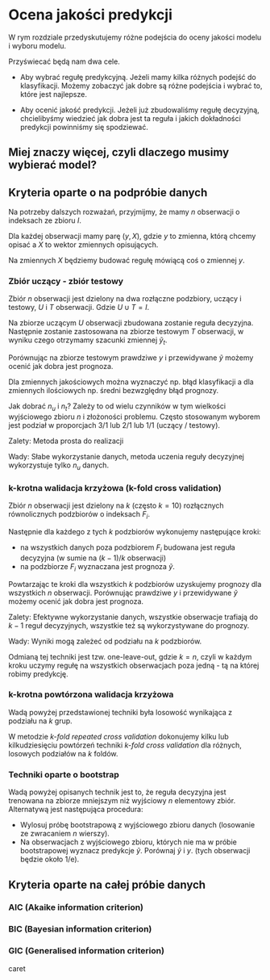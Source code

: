 # Ocena jakości predykcji

W rym rozdziale przedyskutujemy różne podejścia do oceny jakości modelu i wyboru modelu.

Przyświecać będą nam dwa cele.

- Aby wybrać regułę predykcyjną. Jeżeli mamy kilka różnych podejść do klasyfikacji. Możemy zobaczyć jak dobre są różne podejścia i wybrać to, które jest najlepsze.

- Aby ocenić jakość predykcji. Jeżeli już zbudowaliśmy regułę decyzyjną, chcielibyśmy wiedzieć jak dobra jest ta reguła i jakich dokładności predykcji powinniśmy się spodziewać.


## Miej znaczy więcej, czyli dlaczego musimy wybierać model?




## Kryteria oparte o na podpróbie danych

Na potrzeby dalszych rozważań, przyjmijmy, że mamy $n$ obserwacji o indeksach ze zbioru $I$.

Dla każdej obserwacji mamy parę $(y, X)$, gdzie $y$ to zmienna, którą chcemy opisać a $X$ to wektor zmiennych opisujących. 

Na zmiennych $X$ będziemy budować regułę mówiącą coś o zmiennej $y$.

### Zbiór uczący - zbiór testowy

Zbiór $n$ obserwacji jest dzielony na dwa rozłączne podzbiory, uczący i testowy, $U$ i $T$ obserwacji. Gdzie $U \cup T = I$.

Na zbiorze uczącym $U$ obserwacji zbudowana zostanie reguła decyzyjna. Następnie zostanie zastosowana na zbiorze testowym $T$ obserwacji, w wyniku czego otrzymamy szacunki zmiennej $\tilde y_t$.

Porównując na zbiorze testowym prawdziwe $y$ i przewidywane $\tilde y$ możemy ocenić jak dobra jest prognoza. 

Dla zmiennych jakościowych można wyznaczyć np. błąd klasyfikacji a dla zmiennych ilościowych np. średni bezwzględny błąd prognozy.

Jak dobrać $n_u$ i $n_t$? Zależy to od wielu czynników w tym wielkości wyjściowego zbioru $n$ i złożoności problemu. Często stosowanym wyborem jest podział w proporcjach $3/1$ lub $2/1$ lub $1/1$ (uczący / testowy).

Zalety: Metoda prosta do realizacji

Wady: Słabe wykorzystanie danych, metoda uczenia reguły decyzyjnej wykorzystuje tylko $n_u$ danych.


### k-krotna walidacja krzyżowa (k-fold cross validation)

Zbiór $n$ obserwacji jest dzielony na $k$ (często $k=10$) rozłącznych równolicznych podzbiorów o indeksach $F_i$.

Następnie dla każdego z tych $k$ podzbiorów wykonujemy następujące kroki:

- na wszystkich danych poza podzbiorem $F_i$ budowana jest reguła decyzyjna (w sumie na $(k-1)/k$ obserwacji)
- na podzbiorze $F_i$ wyznaczana jest prognoza $\tilde y$.

Powtarzając te kroki dla wszystkich $k$ podzbiorów uzyskujemy prognozy dla wszystkich $n$ obserwacji.
Porównując prawdziwe $y$ i przewidywane $\tilde y$ możemy ocenić jak dobra jest prognoza. 


Zalety: Efektywne wykorzystanie danych, wszystkie obserwacje trafiają do $k-1$ reguł decyzyjnych, wszystkie też są wykorzystywane do prognozy.

Wady: Wyniki mogą zależeć od podziału na $k$ podzbiorów.

Odmianą tej techniki jest tzw. one-leave-out, gdzie $k=n$, czyli w każdym kroku uczymy regułę na wszystkich obserwacjach poza jedną - tą na której robimy predykcję.

### k-krotna powtórzona walidacja krzyżowa

Wadą powyżej przedstawionej techniki była losowość wynikająca z podziału na $k$ grup.

W metodzie *k-fold repeated cross validation* dokonujemy kilku lub kilkudziesięciu powtórzeń techniki *k-fold cross validation* dla różnych, losowych podziałów na $k$ foldów.

### Techniki oparte  o bootstrap

Wadą powyżej opisanych technik jest to, że reguła decyzyjna jest trenowana na zbiorze mniejszym niż wyjściowy $n$ elementowy zbiór. Alternatywą jest następująca procedura:

- Wylosuj próbę bootstrapową z wyjściowego zbioru danych (losowanie ze zwracaniem $n$ wierszy).
- Na obserwacjach z wyjściowego zbioru, których nie ma w próbie bootstrapowej wyznacz predykcje $\tilde y$. Porównaj $\tilde y$ i $y$.
(tych obserwacji będzie około 1/e).


## Kryteria oparte na całej próbie danych

### AIC (Akaike information criterion)

### BIC (Bayesian information criterion)

### GIC (Generalised information criterion)

caret


